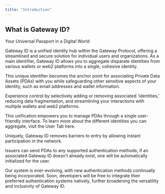 ```yaml
---
title: "Introduction"
---
```


## What is Gateway ID?

Your Universal Passport in a Digital World

Gateway ID is a unified identity hub within the Gateway Protocol, offering a streamlined and secure solution for individual users and organizations. As a main identifier, Gateway ID allows you to aggregate disparate identities from various wallets or web2 platforms into a single, cohesive identity.

This unique identifier becomes the anchor point for associating Private Data Assets (PDAs) with you while safeguarding other sensitive aspects of your identity, such as email addresses and wallet information.

Experience control by selectively adding or removing associated 'identities,' reducing data fragmentation, and streamlining your interactions with multiple wallets and web2 platforms.

This unification empowers you to manage PDAs through a single user-friendly interface. To learn more about the different identities you can aggregate, visit the User Tab here.

Uniquely, Gateway ID removes barriers to entry by allowing instant participation in the network.

Issuers can send PDAs to any supported authentication methods; if an associated Gateway ID doesn’t already exist, one will be automatically initialized for the user.

Our system is ever-evolving, with new authentication methods continually being incorporated. Soon, developers will be free to integrate their preferred authentication systems natively, further broadening the versatility and inclusivity of Gateway ID.
